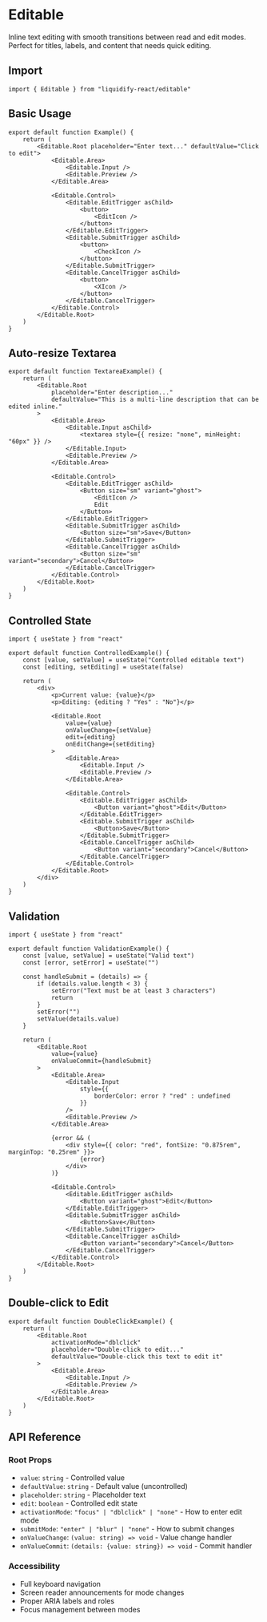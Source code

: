 # Editable

Inline text editing with smooth transitions between read and edit modes. Perfect for titles, labels, and content that needs quick editing.

## Import

```tsx
import { Editable } from "liquidify-react/editable"
```

## Basic Usage

```tsx
export default function Example() {
	return (
		<Editable.Root placeholder="Enter text..." defaultValue="Click to edit">
			<Editable.Area>
				<Editable.Input />
				<Editable.Preview />
			</Editable.Area>
			
			<Editable.Control>
				<Editable.EditTrigger asChild>
					<button>
						<EditIcon />
					</button>
				</Editable.EditTrigger>
				<Editable.SubmitTrigger asChild>
					<button>
						<CheckIcon />
					</button>
				</Editable.SubmitTrigger>
				<Editable.CancelTrigger asChild>
					<button>
						<XIcon />
					</button>
				</Editable.CancelTrigger>
			</Editable.Control>
		</Editable.Root>
	)
}
```

## Auto-resize Textarea

```tsx
export default function TextareaExample() {
	return (
		<Editable.Root 
			placeholder="Enter description..."
			defaultValue="This is a multi-line description that can be edited inline."
		>
			<Editable.Area>
				<Editable.Input asChild>
					<textarea style={{ resize: "none", minHeight: "60px" }} />
				</Editable.Input>
				<Editable.Preview />
			</Editable.Area>
			
			<Editable.Control>
				<Editable.EditTrigger asChild>
					<Button size="sm" variant="ghost">
						<EditIcon />
						Edit
					</Button>
				</Editable.EditTrigger>
				<Editable.SubmitTrigger asChild>
					<Button size="sm">Save</Button>
				</Editable.SubmitTrigger>
				<Editable.CancelTrigger asChild>
					<Button size="sm" variant="secondary">Cancel</Button>
				</Editable.CancelTrigger>
			</Editable.Control>
		</Editable.Root>
	)
}
```

## Controlled State

```tsx
import { useState } from "react"

export default function ControlledExample() {
	const [value, setValue] = useState("Controlled editable text")
	const [editing, setEditing] = useState(false)
	
	return (
		<div>
			<p>Current value: {value}</p>
			<p>Editing: {editing ? "Yes" : "No"}</p>
			
			<Editable.Root 
				value={value}
				onValueChange={setValue}
				edit={editing}
				onEditChange={setEditing}
			>
				<Editable.Area>
					<Editable.Input />
					<Editable.Preview />
				</Editable.Area>
				
				<Editable.Control>
					<Editable.EditTrigger asChild>
						<Button variant="ghost">Edit</Button>
					</Editable.EditTrigger>
					<Editable.SubmitTrigger asChild>
						<Button>Save</Button>
					</Editable.SubmitTrigger>
					<Editable.CancelTrigger asChild>
						<Button variant="secondary">Cancel</Button>
					</Editable.CancelTrigger>
				</Editable.Control>
			</Editable.Root>
		</div>
	)
}
```

## Validation

```tsx
import { useState } from "react"

export default function ValidationExample() {
	const [value, setValue] = useState("Valid text")
	const [error, setError] = useState("")
	
	const handleSubmit = (details) => {
		if (details.value.length < 3) {
			setError("Text must be at least 3 characters")
			return
		}
		setError("")
		setValue(details.value)
	}
	
	return (
		<Editable.Root 
			value={value}
			onValueCommit={handleSubmit}
		>
			<Editable.Area>
				<Editable.Input 
					style={{ 
						borderColor: error ? "red" : undefined 
					}}
				/>
				<Editable.Preview />
			</Editable.Area>
			
			{error && (
				<div style={{ color: "red", fontSize: "0.875rem", marginTop: "0.25rem" }}>
					{error}
				</div>
			)}
			
			<Editable.Control>
				<Editable.EditTrigger asChild>
					<Button variant="ghost">Edit</Button>
				</Editable.EditTrigger>
				<Editable.SubmitTrigger asChild>
					<Button>Save</Button>
				</Editable.SubmitTrigger>
				<Editable.CancelTrigger asChild>
					<Button variant="secondary">Cancel</Button>
				</Editable.CancelTrigger>
			</Editable.Control>
		</Editable.Root>
	)
}
```

## Double-click to Edit

```tsx
export default function DoubleClickExample() {
	return (
		<Editable.Root 
			activationMode="dblclick"
			placeholder="Double-click to edit..."
			defaultValue="Double-click this text to edit it"
		>
			<Editable.Area>
				<Editable.Input />
				<Editable.Preview />
			</Editable.Area>
		</Editable.Root>
	)
}
```

## API Reference

### Root Props
- `value`: `string` - Controlled value
- `defaultValue`: `string` - Default value (uncontrolled)
- `placeholder`: `string` - Placeholder text
- `edit`: `boolean` - Controlled edit state
- `activationMode`: `"focus" | "dblclick" | "none"` - How to enter edit mode
- `submitMode`: `"enter" | "blur" | "none"` - How to submit changes
- `onValueChange`: `(value: string) => void` - Value change handler
- `onValueCommit`: `(details: {value: string}) => void` - Commit handler

### Accessibility
- Full keyboard navigation
- Screen reader announcements for mode changes
- Proper ARIA labels and roles
- Focus management between modes
